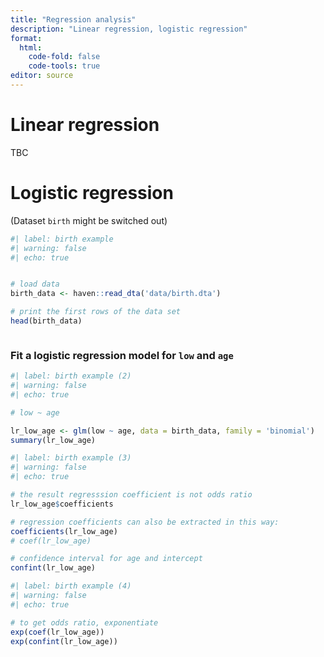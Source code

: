 ```yaml
---
title: "Regression analysis"
description: "Linear regression, logistic regression"
format: 
  html:
    code-fold: false
    code-tools: true
editor: source
---
```


# Linear regression 

TBC


# Logistic regression



(Dataset `birth` might be switched out)

```r
#| label: birth example
#| warning: false
#| echo: true


# load data
birth_data <- haven::read_dta('data/birth.dta')

# print the first rows of the data set
head(birth_data)



```

### Fit a logistic regression model for `low` and `age`

```r
#| label: birth example (2)
#| warning: false
#| echo: true

# low ~ age 

lr_low_age <- glm(low ~ age, data = birth_data, family = 'binomial')
summary(lr_low_age)

```


```r
#| label: birth example (3)
#| warning: false
#| echo: true

# the result regresssion coefficient is not odds ratio
lr_low_age$coefficients

# regression coefficients can also be extracted in this way:
coefficients(lr_low_age)
# coef(lr_low_age)

# confidence interval for age and intercept
confint(lr_low_age)
```

```r
#| label: birth example (4)
#| warning: false
#| echo: true

# to get odds ratio, exponentiate 
exp(coef(lr_low_age))
exp(confint(lr_low_age))

```